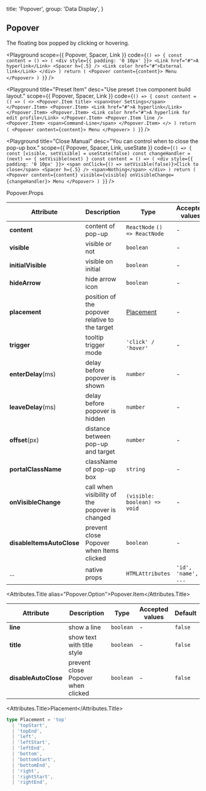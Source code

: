 
  title: 'Popover',
  group: 'Data Display',
}

## Popover

The floating box popped by clicking or hovering.

<Playground
  scope={{ Popover, Spacer, Link }}
  code={`
() => {
  const content = () => (
    <div style={{ padding: '0 10px' }}>
      <Link href="#">A hyperlink</Link>
      <Spacer h={.5} />
      <Link color href="#">External link</Link>
    </div>
  )
  return (
    <Popover content={content}>
      Menu
    </Popover>
  )
}
`}
/>

<Playground
  title="Preset Item"
  desc="Use preset `Item` component build layout."
  scope={{ Popover, Spacer, Link }}
  code={`
() => {
  const content = () => (
    <>
      <Popover.Item title>
        <span>User Settings</span>
      </Popover.Item>
      <Popover.Item>
        <Link href="#">A hyperlink</Link>
      </Popover.Item>
      <Popover.Item>
        <Link color href="#">A hyperlink for edit profile</Link>
      </Popover.Item>
      <Popover.Item line />
      <Popover.Item>
        <span>Command-Line</span>
      </Popover.Item>
    </>
  )
  return (
    <Popover content={content}>
      Menu
    </Popover>
  )
}
`}
/>

<Playground
  title="Close Manual"
  desc="You can control when to close the pop-up box."
  scope={{ Popover, Spacer, Link, useState }}
  code={`
() => {
  const [visible, setVisible] = useState(false)
  const changeHandler = (next) => {
    setVisible(next)
  }
  const content = () => (
    <div style={{ padding: '0 10px' }}>
      <span onClick={() => setVisible(false)}>Click to close</span>
      <Spacer h={.5} />
      <span>Nothing</span>
    </div>
  )
  return (
    <Popover content={content} visible={visible}
      onVisibleChange={changeHandler}>
      Menu
    </Popover>
  )
}
`}
/>

<Attributes edit="/pages/components/popover.mdx">
<Attributes.Title>Popover.Props</Attributes.Title>

| Attribute                 | Description                                    | Type                          | Accepted values     | Default  |
| ------------------------- | ---------------------------------------------- | ----------------------------- | ------------------- | -------- |
| **content**               | content of pop-up                              | `ReactNode` `() => ReactNode` | -                   | -        |
| **visible**               | visible or not                                 | `boolean`                     | -                   | `false`  |
| **initialVisible**        | visible on initial                             | `boolean`                     | -                   | `false`  |
| **hideArrow**             | hide arrow icon                                | `boolean`                     | -                   | `false`  |
| **placement**             | position of the popover relative to the target | [Placement](#placement)       | -                   | `bottom` |
| **trigger**               | tooltip trigger mode                           | `'click' / 'hover'`           | -                   | `click`  |
| **enterDelay**(ms)        | delay before popover is shown                  | `number`                      | -                   | `100`    |
| **leaveDelay**(ms)        | delay before popover is hidden                 | `number`                      | -                   | `0`      |
| **offset**(px)            | distance between pop-up and target             | `number`                      | -                   | `12`     |
| **portalClassName**       | className of pop-up box                        | `string`                      | -                   | -        |
| **onVisibleChange**       | call when visibility of the popover is changed | `(visible: boolean) => void`  | -                   | -        |
| **disableItemsAutoClose** | prevent close Popover when Items clicked       | `boolean`                     | -                   | -        |
| ...                       | native props                                   | `HTMLAttributes`              | `'id', 'name', ...` | -        |

<Attributes.Title alias="Popover.Option">Popover.Item</Attributes.Title>

| Attribute            | Description                        | Type      | Accepted values | Default |
| -------------------- | ---------------------------------- | --------- | --------------- | ------- |
| **line**             | show a line                        | `boolean` | -               | `false` |
| **title**            | show text with title style         | `boolean` | -               | `false` |
| **disableAutoClose** | prevent close Popover when clicked | `boolean` | -               | `false` |

<Attributes.Title>Placement</Attributes.Title>

```ts
type Placement = 'top'
  | 'topStart',
  | 'topEnd',
  | 'left',
  | 'leftStart',
  | 'leftEnd',
  | 'bottom',
  | 'bottomStart',
  | 'bottomEnd',
  | 'right',
  | 'rightStart',
  | 'rightEnd',
```

</Attributes>
